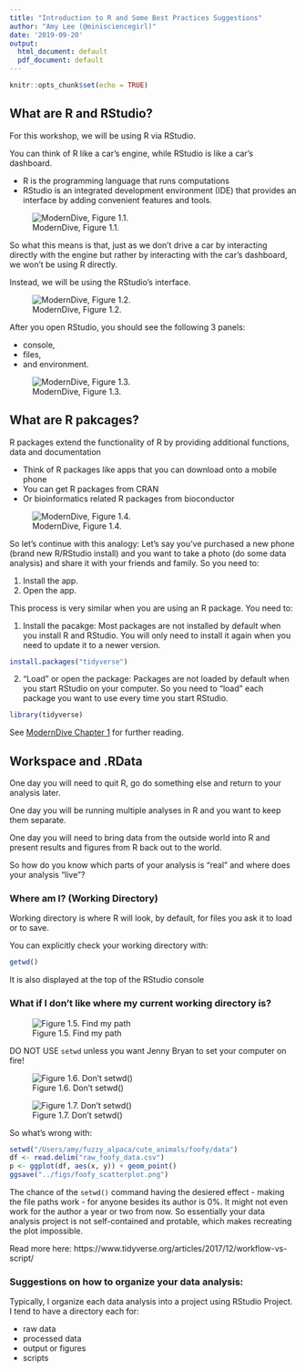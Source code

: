 ```yaml
---
title: "Introduction to R and Some Best Practices Suggestions"
author: "Amy Lee (@minisciencegirl)"
date: '2019-09-20'
output:
  html_document: default
  pdf_document: default
---
```


```r
knitr::opts_chunk$set(echo = TRUE)
```

## What are R and RStudio?

For this workshop, we will be using R via RStudio.

You can think of R like a car's engine, while RStudio is like a car's dashboard.

* R is the programming language that runs computations
* RStudio is an integrated development environment (IDE) that provides an interface by adding convenient features and tools.

![ModernDive, Figure 1.1.](../images/R_vs_RStudio_v1.png)

So what this means is that, just as we don't drive a car by interacting directly with the engine but rather by interacting with the car's dashboard, we won't be using R directly.

Instead, we will be using the RStudio's interface.

![ModernDive, Figure 1.2.](../images/R_vs_RStudio_v2.png)

After you open RStudio, you should see the following 3 panels:

* console,
* files,
* and environment.

![ModernDive, Figure 1.3.](../images/RStudio_panels.png)

## What are R pakcages?
R packages extend the functionality of R by providing additional functions, data and documentation

* Think of R packages like apps that you can download onto a mobile phone
* You can get R packages from CRAN
* Or bioinformatics related R packages from bioconductor

![ModernDive, Figure 1.4.](../images/packages.png)

So let's continue with this analogy: Let's say you've purchased a new phone (brand new R/RStudio install) and you want to take a photo (do some data analysis) and share it with your friends and family. So you need to:

1. Install the app.
2. Open the app.

This process is very similar when you are using an R package. You need to:

1. Install the pacakge: Most packages are not installed by default when you install R and RStudio. You will only need to install it again when you need to update it to a newer version.

```r
install.packages("tidyverse")
```


2. "Load" or open the package: Packages are not loaded by default when you start RStudio on your computer. So you need to "load" each package you want to use every time you start RStudio.

```r
library(tidyverse)
```

See [ModernDive Chapter 1](https://moderndive.com/1-getting-started.html) for further reading.


## Workspace and .RData

One day you will need to quit R, go do something else and return to your analysis later.

One day you will be running multiple analyses in R and you want to keep them separate.

One day you will need to bring data from the outside world into R and present results and figures from R back out to the world.

So how do you know which parts of your analysis is "real" and where does your analysis "live"?


### Where am I? (Working Directory)

Working directory is where R will look, by default, for files you ask it to load or to save.

You can explicitly check your working directory with:

```r
getwd()
```

It is also displayed at the top of the RStudio console

### What if I don't like where my current working directory is?

![Figure 1.5. Find my path](../images/No_setwd_0.png)

DO NOT USE `setwd` unless you want Jenny Bryan to set your computer on fire!

![Figure 1.6. Don't setwd()](../images/No_setwd_1.png)

![Figure 1.7. Don't setwd()](../images/No_setwd_2.png)

So what's wrong with:

```r
setwd("/Users/amy/fuzzy_alpaca/cute_animals/foofy/data")
df <- read.delim("raw_foofy_data.csv")
p <- ggplot(df, aes(x, y)) + geom_point()
ggsave("../figs/foofy_scatterplot.png")
```

The chance of the `setwd()` command having the desiered effect - making the file paths work - for anyone besides its author is 0%. It might not even work for the author a year or two from now. So essentially your data analysis project is not self-contained and protable, which makes recreating the plot impossible.

Read more here: https://www.tidyverse.org/articles/2017/12/workflow-vs-script/


### Suggestions on how to organize your data analysis:

Typically, I organize each data analysis into a project using RStudio Project. I tend to have a directory each for:

* raw data
* processed data
* output or figures
* scripts


